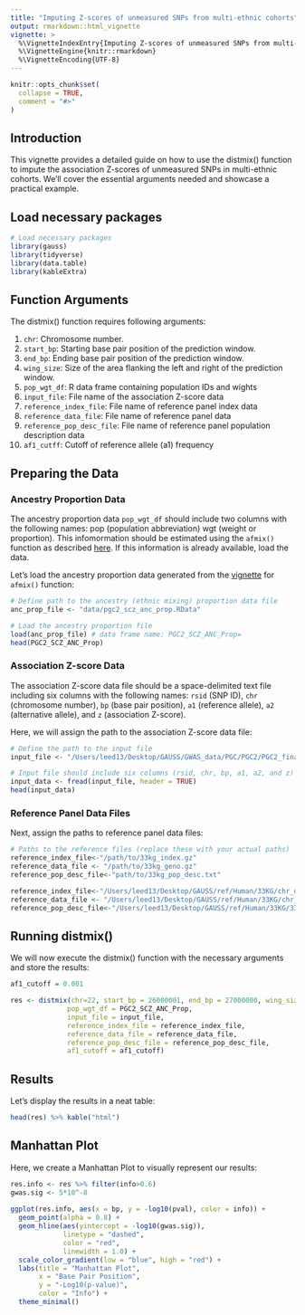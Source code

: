 ```yaml
---
title: "Imputing Z-scores of unmeasured SNPs from multi-ethnic cohorts"
output: rmarkdown::html_vignette
vignette: >
  %\VignetteIndexEntry{Imputing Z-scores of unmeasured SNPs from multi-ethnic cohorts}
  %\VignetteEngine{knitr::rmarkdown}
  %\VignetteEncoding{UTF-8}
---
```


```r
knitr::opts_chunk$set(
  collapse = TRUE,
  comment = "#>"
)
```
## Introduction

This vignette provides a detailed guide on how to use the distmix() function to impute the association Z-scores of unmeasured SNPs in multi-ethnic cohorts. We'll cover the essential arguments needed and showcase a practical example.

## Load necessary packages
```r
# Load necessary packages
library(gauss)
library(tidyverse)
library(data.table)
library(kableExtra)
```

## Function Arguments

The distmix() function requires following arguments:

1. `chr`: Chromosome number.
2. `start_bp`: Starting base pair position of the prediction window.
3. `end_bp`: Ending base pair position of the prediction window.
4. `wing_size`: Size of the area flanking the left and right of the prediction window.
5. `pop_wgt_df`: R data frame containing population IDs and wights
6. `input_file`: File name of the association Z-score data
7. `reference_index_file`: File name of reference panel index data
8. `reference_data_file`: File name of reference panel data
9. `reference_pop_desc_file`: File name of reference panel population description data
10. `af1_cutff`: Cutoff of reference allele (a1) frequency

## Preparing the Data

### Ancestry Proportion Data

The ancestry proportion data `pop_wgt_df` should include two columns with the following names: pop (population abbreviation) wgt (weight or proportion). This infomormation should be estimated using the `afmix()` function as described [here](https://statsleelab.github.io/gauss/articles/afmix_example.html). If this information is already available, load the data. 

Let's load the ancestry proportion data generated from the [vignette](https://statsleelab.github.io/gauss/articles/afmix_example.html) for `afmix()` function:

```r
# Define path to the ancestry (ethnic mixing) proportion data file
anc_prop_file <- "data/pgc2_scz_anc_prop.RData"

# Load the ancestry proportion file
load(anc_prop_file) # data frame name: PGC2_SCZ_ANC_Prop=
head(PGC2_SCZ_ANC_Prop)
```

### Association Z-score Data

The association Z-score data file should be a space-delimited text file including six columns with the following names: `rsid` (SNP ID), `chr` (chromosome number), `bp` (base pair position), `a1` (reference allele), `a2` (alternative allele), and `z` (association Z-score). 


Here, we will assign the path to the association Z-score data file:
```r
# Define the path to the input file
input_file <- "/Users/leed13/Desktop/GAUSS/GWAS_data/PGC/PGC2/PGC2_final/ilmn1M/pgc2.chr22.ilmn1M.Zonly.txt"

# Input file should include six columns (rsid, chr, bp, a1, a2, and z)
input_data <- fread(input_file, header = TRUE)
head(input_data)
```

### Reference Panel Data Files

Next, assign the paths to reference panel data files:
```r
# Paths to the reference files (replace these with your actual paths)
reference_index_file<-"/path/to/33kg_index.gz"
reference_data_file <- "/path/to/33kg_geno.gz"
reference_pop_desc_file<-"path/to/33kg_pop_desc.txt"
```

```r
reference_index_file<-"/Users/leed13/Desktop/GAUSS/ref/Human/33KG/chr_data/33kg_chr22_index.gz"
reference_data_file <- "/Users/leed13/Desktop/GAUSS/ref/Human/33KG/chr_data/33kg_chr22_geno.gz"
reference_pop_desc_file<-"/Users/leed13/Desktop/GAUSS/ref/Human/33KG/33kg_pop_desc.txt"
```


## Running distmix()

We will now execute the distmix() function with the necessary arguments and store the results:
```r
af1_cutoff = 0.001

res <- distmix(chr=22, start_bp = 26000001, end_bp = 27000000, wing_size = 500000,
              pop_wgt_df = PGC2_SCZ_ANC_Prop,
              input_file = input_file, 
              reference_index_file = reference_index_file,
              reference_data_file = reference_data_file, 
              reference_pop_desc_file = reference_pop_desc_file,
              af1_cutoff = af1_cutoff)
```

## Results

Let's display the results in a neat table:
```r
head(res) %>% kable("html")
```


## Manhattan Plot

Here, we create a Manhattan Plot to visually represent our results:
```r
res.info <- res %>% filter(info>0.6)
gwas.sig <- 5*10^-8
  
ggplot(res.info, aes(x = bp, y = -log10(pval), color = info)) +
  geom_point(alpha = 0.8) +
  geom_hline(aes(yintercept = -log10(gwas.sig)), 
             linetype = "dashed", 
             color = "red", 
             linewidth = 1.0) +
  scale_color_gradient(low = "blue", high = "red") +
  labs(title = "Manhattan Plot",
       x = "Base Pair Position",
       y = "-Log10(p-value)",
       color = "Info") +
  theme_minimal()
```
